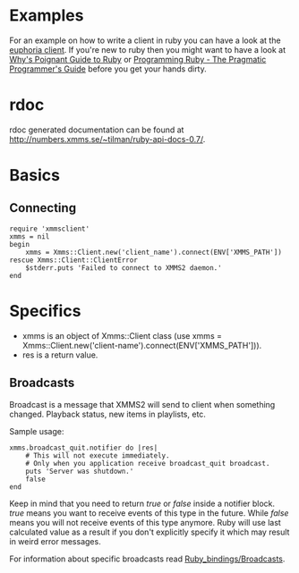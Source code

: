 = Examples =

For an example on how to write a client in ruby you can have a look at the [http://git.code-monkey.de/?p=euphoria.git;a=summary euphoria client]. If you're new to ruby then you might want to have a look at [http://poignantguide.net/ruby/ Why's Poignant Guide to Ruby] or [http://www.whytheluckystiff.net/ruby/pickaxe/ Programming Ruby - The Pragmatic Programmer's Guide] before you get your hands dirty.

= rdoc =

rdoc generated documentation can be found at [http://numbers.xmms.se/~tilman/ruby-api-docs-0.7/ http://numbers.xmms.se/~tilman/ruby-api-docs-0.7/].

= Basics =

== Connecting ==

<pre>
require 'xmmsclient'
xmms = nil
begin
    xmms = Xmms::Client.new('client_name').connect(ENV['XMMS_PATH'])
rescue Xmms::Client::ClientError
    $stderr.puts 'Failed to connect to XMMS2 daemon.'
end
</pre>

= Specifics =

* xmms is an object of Xmms::Client class (use xmms = Xmms::Client.new('client-name').connect(ENV['XMMS_PATH'])).
* res is a return value.

== Broadcasts ==

Broadcast is a message that XMMS2 will send to client when something changed. Playback status, new items in playlists, etc.

Sample usage:

<pre>
xmms.broadcast_quit.notifier do |res|
    # This will not execute immediately.
    # Only when you application receive broadcast_quit broadcast.
    puts 'Server was shutdown.'
    false
end
</pre>

Keep in mind that you need to return ''true'' or ''false'' inside a notifier block. ''true'' means you want to receive events of this type in the future. While ''false'' means you will not receive events of this type anymore. Ruby will use last calculated value as a result if you don't explicitly specify it which may result in weird error messages.

For information about specific broadcasts read [[Component:Ruby_bindings/Broadcasts | Ruby_bindings/Broadcasts]].